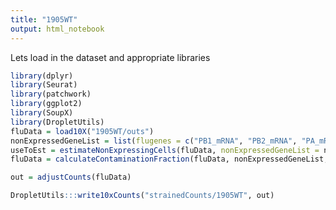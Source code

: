 ```yaml
---
title: "1905WT"
output: html_notebook
---
```


Lets load in the dataset and appropriate libraries

```r
library(dplyr)
library(Seurat)
library(patchwork)
library(ggplot2)
library(SoupX)
library(DropletUtils)
fluData = load10X("1905WT/outs")
nonExpressedGeneList = list(flugenes = c("PB1_mRNA", "PB2_mRNA", "PA_mRNA", "HA_mRNA", "NP_mRNA", "NA_mRNA", "M_mRNA", "NS_mRNA" ))
useToEst = estimateNonExpressingCells(fluData, nonExpressedGeneList = nonExpressedGeneList, clusters= FALSE)
fluData = calculateContaminationFraction(fluData, nonExpressedGeneList, useToEst = useToEst)

out = adjustCounts(fluData)

```


```r
DropletUtils:::write10xCounts("strainedCounts/1905WT", out)
```
```r
```



